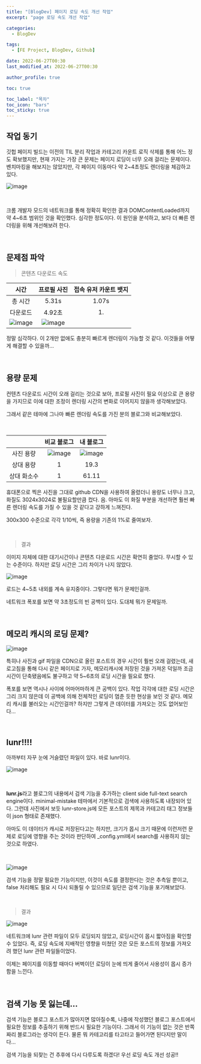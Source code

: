 ```yaml
---
title: "[BlogDev] 페이지 로딩 속도 개선 작업"
excerpt: "page 로딩 속도 개선 작업"

categories:
  - BlogDev

tags:
  - [FE Project, BlogDev, Github]

date: 2022-06-27T00:30
last_modified_at: 2022-06-27T00:30

author_profile: true

toc: true

toc_label: "목차"
toc_icon: "bars"
toc_sticky: true
---
```



## 작업 동기

깃헙 페이지 빌드는 이전의 TIL 분리 작업과 카테고리 카운트 로직 삭제를 통해 어느 정도 확보했지만, 현재 가지는 가장 큰 문제는 페이지 로딩이 너무 오래 걸리는 문제이다. 벤치마킹을 해보지는 않았지만, 각 페이지 이동마다 약 2~4초정도 렌더링을 체감하고 있다. 

![image](https://user-images.githubusercontent.com/86189596/175813130-537efcbb-2903-49c4-9e36-898b2d7d3ab9.png)

<br />

크롬 개발자 모드의 네트워크를 통해 정확히 확인한 결과 DOMContentLoaded까지 약 4~6초 범위인 것을 확인했다. 심각한 정도이다. 이 원인을 분석하고, 보다 더 빠른 렌더링을 위해 개선해보려 한다.

<br />

## 문제점 파악

> 콘텐츠 다운로드 속도

|시간|프로필 사진|접속 유저 카운트 뱃지|
|:---:|:---:|:---:|
|총 시간|5.31s|1.07s|
|다운로드|4.92초|1.|
|![image](https://user-images.githubusercontent.com/86189596/175813331-3bb1e72a-88ce-44c4-af5f-47b0d93183a3.png)|![image](https://user-images.githubusercontent.com/86189596/175813347-b4c60c53-0158-46df-9912-db1aadf9d301.png)|

정말 심각하다. 이 2개만 없애도 충분히 빠르게 렌더링이 가능할 것 같다. 이것들을 어떻게 해결할 수 있을까...

<br />

## 용량 문제

컨텐츠 다운로드 시간이 오래 걸리는 것으로 보아, 프로필 사진이 필요 이상으로 큰 용량을 가지므로 이에 대한 조정이 렌더링 시간의 변화로 이어지지 않을까 생각해보았다.

그래서 같은 테마에 그나마 빠른 렌더링 속도를 가진 분의 블로그와 비교해보았다.

<br />

||비교 블로그|내 블로그|
|:---:|:---:|:---:|
|사진 용량|![image](https://user-images.githubusercontent.com/86189596/175816789-bb7c8331-83da-4252-85af-2690ec54f8d4.png)|![image](https://user-images.githubusercontent.com/86189596/175816803-aaeef19b-1db9-4e8b-8e96-2a556c799d0d.png)|
|상대 용량|1|19.3|
|상대 화소수|1|61.11|

휴대폰으로 찍은 사진을 그대로 github CDN을 사용하여 올렸더니 용량도 너무나 크고, 화질도 3024x3024로 불필요할만큼 컸다. 음. 아마도 이 화질 부분을 개선하면 훨씬 빠른 렌더링 속도를 가질 수 있을 것 같다고 강하게 느껴진다. 

300x300 수준으로 각각 1/10씩, 즉 용량을 기존의 1%로 줄여보자.

<br />

> 결과

이미지 자체에 대한 대기시간이나 콘텐츠 다운로드 시간은 확연히 줄었다. 무시할 수 있는 수준이다. 하지만 로딩 시간은 그리 차이가 나지 않았다. 

![image](https://user-images.githubusercontent.com/86189596/175817549-e7e25e42-f549-4358-b48a-062c6cba25ee.png)

로드는 4~5초 내외를 계속 유지중이다. 그렇다면 뭐가 문제인걸까.

네트워크 폭포를 보면 약 3초정도의 빈 공백이 있다. 도대체 뭐가 문제일까.

<br />

## 메모리 캐시의 로딩 문제?

![image](https://user-images.githubusercontent.com/86189596/175817485-b0ec2de6-6acd-41ad-9a63-7ed1078e7645.png)

특히나 사진과 gif 파일을 CDN으로 올린 포스트의 경우 시간이 훨씬 오래 걸렸는데, 새로고침을 통해 다시 같은 페이지로 가자, 메모리캐시에 저장된 것을 가져온 덕일까 조금 시간이 단축됐음에도 불구하고 약 5~6초의 로딩 시간을 필요로 했다.

폭포를 보면 역시나 사이에 어마어마하게 큰 공백이 있다. 작업 각각에 대한 로딩 시간은 그리 크지 않은데 이 공백에 의해 전체적인 로딩이 멈춘 듯한 현상을 보인 것 같다. 메모리 캐시를 불러오는 시간인걸까? 하지만 그렇게 큰 데이터를 가져오는 것도 없어보인다...

<br />

## lunr!!!!

아까부터 자꾸 눈에 거슬렸던 파일이 있다. 바로 lunr이다.

![image](https://user-images.githubusercontent.com/86189596/175820484-4e9c23ac-7271-40b9-be64-19e1b1bb2ea8.png)

<br />

**lunr.js**라고 블로그의 내용에서 검색 기능을 추가하는 client side full-text search engine이다. minimal-mistake 테마에서 기본적으로 검색에 사용하도록 내장되어 있다. 그런데 사진에서 보듯 lunr-store.js에 모든 포스트의 제목과 카테고리 태그 정보들이 json 형태로 존재했다. 

아마도 이 데이터가 캐시로 저장된다고는 하지만, 크기가 몹시 크기 때문에 이런저런 문제로 로딩에 영향을 주는 것이라 판단하여 _config.yml에서 search를 사용하지 않는 것으로 하였다.

<br />

![image](https://user-images.githubusercontent.com/86189596/175821257-557bfbb6-667a-45dd-834c-2f7f28e9f884.png)

검색 기능을 정말 필요한 기능이지만, 이것이 속도를 결정한다는 것은 추측일 뿐이고, false 처리해도 필요 시 다시 되돌릴 수 있으므로 일단은 검색 기능을 포기해보았다.

<br />

> 결과

![image](https://user-images.githubusercontent.com/86189596/175821055-73fb9967-4367-4562-9d3a-3722fb29a98f.png)

네트워크에 lunr 관련 파일이 모두 로딩되지 않았고, 로딩시간이 몹시 짧아짐을 확인할 수 있었다. 즉, 로딩 속도에 지배적인 영향을 미쳤던 것은 모든 포스트의 정보를 가져오려 했던 lunr 관련 파일들이었다. 

이제는 페이지를 이동할 때마다 버벅이던 로딩이 눈에 띄게 줄어서 사용성이 몹시 증가함을 느낀다.

<br />

## 검색 기능 못 잃는데...

검색 기능은 블로그 포스트가 많아지면 많아질수록, 나중에 작성했던 블로그 포스트에서 필요한 정보를 추출하기 위해 반드시 필요한 기능이다. 그래서 이 기능이 없는 것은 반쪽짜리 블로그라는 생각이 든다. 물론 뭐 카테고리를 타고타고 들어가면 된다지만 말이다...

검색 기능을 되찾는 건 추후에 다시 다루도록 하겠다! 우선 로딩 속도 개선 성공!!


